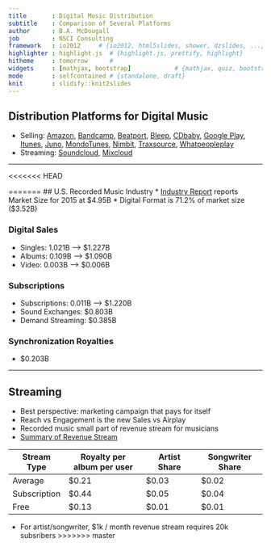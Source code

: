 ```yaml
---
title       : Digital Music Distribution
subtitle    : Comparison of Several Platforms
author      : B.A. McDougall
job         : NSCI Consulting
framework   : io2012     # {io2012, html5slides, shower, dzslides, ...}
highlighter : highlight.js  # {highlight.js, prettify, highlight}
hitheme     : tomorrow      # 
widgets     : [mathjax, bootstrap]            # {mathjax, quiz, bootstrap}
mode        : selfcontained # {standalone, draft}
knit        : slidify::knit2slides
---
```


## Distribution Platforms for Digital Music
* Selling: [Amazon](https://www.amazon.com/gp/help/customer/display.html?nodeId=14061761),
  [Bandcamp](https://bandcamp.com/fair_trade_music_policy),
  [Beatport](https://about.beatport.com/contact-us/),
  [Bleep](https://bleep.com/faqs),
  [CDbaby](https://members.cdbaby.com/sell-music),
  [Google Play](play.google.com/artists),
  [Itunes](https://www.apple.com/itunes/working-itunes/sell-content/music-faq.html),
  [Juno](https://lms.juno.co.uk/lms/login.php),
  [MondoTunes](http://www.mondotunes.com/sell-your-music),
  [Nimbit](http://www.nimbit.com/),
  [Traxsource](http://support.traxsource.com/article/how-can-i-sell-my-music-on-traxsource),
  [Whatpeopleplay](https://www.whatpeopleplay.com)
* Streaming:   [Soundcloud](https://on.soundcloud.com/about), 
  [Mixcloud](https://www.mixcloud.com/about/)

---

<<<<<<< HEAD

=======
## U.S. Recorded Music Industry
* [Industry Report](https://www.riaa.com/reports/riaa-2015-year-end-sales-shipments-data-report-riaa/)
  reports Market Size for 2015 at $4.95B
* Digital Format is 71.2% of market size ($3.52B)

### Digital Sales
* Singles: 1.021B --> $1.227B
* Albums: 0.109B --> $1.090B
* Video: 0.003B --> $0.006B

### Subscriptions
* Subscriptions:  0.011B --> $1.220B
* Sound Exchanges:  $0.803B
* Demand Streaming:  $0.385B

### Synchronization Royalties
* $0.203B


---

## Streaming
* Best perspective: marketing campaign that pays for itself
* Reach vs Engagement is the new Sales vs Airplay
* Recorded music small part of revenue stream for musicians
* [Summary of Revenue Stream](https://musicindustryblog.wordpress.com/2016/04/26/after-the-album-how-playlists-are-re-defining-listening/)

Stream Type | Royalty per album per user | Artist Share | Songwriter Share
------------|-------------------|--------------|----------------
Average     | $0.21 | $0.03 | $0.02
Subscription| $0.44 | $0.05 | $0.04
Free        | $0.13 | $0.01 | $0.01

* For artist/songwriter, $1k / month revenue stream requires 20k subsribers
>>>>>>> master
